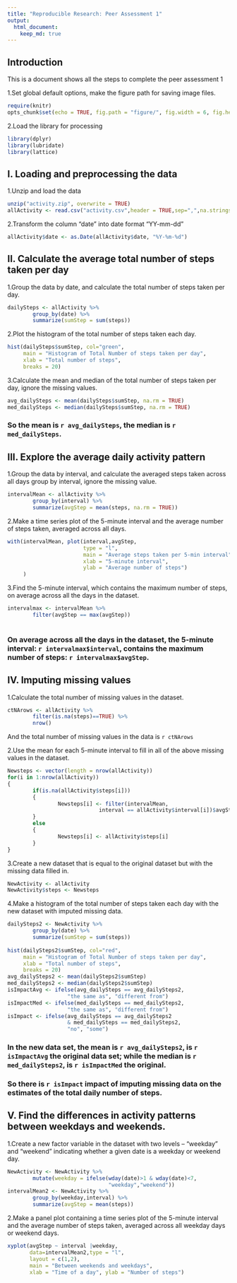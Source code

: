 ```yaml
---
title: "Reproducible Research: Peer Assessment 1"
output: 
  html_document: 
    keep_md: true
---
```

## Introduction
This is a document shows all the steps to complete the peer assessment 1
  
1.Set global default options, make the figure path for saving image files.
```r
require(knitr)
opts_chunk$set(echo = TRUE, fig.path = "figure/", fig.width = 6, fig.height = 6)
```
  
2.Load the library for processing
```r
library(dplyr)
library(lubridate)
library(lattice)
```
  
  
## I. Loading and preprocessing the data
1.Unzip and load the data
```r
unzip("activity.zip", overwrite = TRUE)
allActivity <- read.csv("activity.csv",header = TRUE,sep=",",na.strings = "NA", stringsAsFactors = FALSE)
```
  
2.Transform the column "date" into date format "YY-mm-dd"
```r
allActivity$date <- as.Date(allActivity$date, "%Y-%m-%d")
```
  
  
## II. Calculate the average total number of steps taken per day
1.Group the data by date, and calculate the total number of steps taken per day. 
```r
dailySteps <- allActivity %>%
        group_by(date) %>%
        summarize(sumStep = sum(steps))
```
  
2.Plot the histogram of the total number of steps taken each day.
```r
hist(dailySteps$sumStep, col="green", 
     main = "Histogram of Total Number of steps taken per day",
     xlab = "Total number of steps",
     breaks = 20)
```
  
3.Calculate the mean and median of the total number of steps taken per day, ignore the missing values.
```r
avg_dailySteps <- mean(dailySteps$sumStep, na.rm = TRUE)
med_dailySteps <- median(dailySteps$sumStep, na.rm = TRUE)
```
### So the mean is `r avg_dailySteps`, the median is `r med_dailySteps`.
  
  
## III. Explore the average daily activity pattern
1.Group the data by interval, and calculate the averaged steps taken across all days group by interval, ignore the missing value.
```r
intervalMean <- allActivity %>%
        group_by(interval) %>%
        summarize(avgStep = mean(steps, na.rm = TRUE))
```
  
2.Make a time series plot of the 5-minute interval and the average number of steps taken, averaged across all days.
```r
with(intervalMean, plot(interval,avgStep,
                        type = "l",
                        main = "Average steps taken per 5-min interval",
                        xlab = "5-minute interval",
                        ylab = "Average number of steps")
     )
```
  
3.Find the 5-minute interval, which contains the maximum number of steps, on average across all the days in the dataset.
```r
intervalmax <- intervalMean %>%
        filter(avgStep == max(avgStep))
  
```
### On average across all the days in the dataset, the 5-minute interval: `r intervalmax$interval`, contains the maximum number of steps: `r intervalmax$avgStep`.
  

## IV. Imputing missing values
1.Calculate the total number of missing values in the dataset.
```r
ctNArows <- allActivity %>%
        filter(is.na(steps)==TRUE) %>%
        nrow()
```
And the total number of missing values in the data is `r ctNArows`
  
2.Use the mean for each 5-minute interval to fill in all of the above missing values in the dataset.
```r
Newsteps <- vector(length = nrow(allActivity))
for(i in 1:nrow(allActivity))
{
        if(is.na(allActivity$steps[i]))
        {
                Newsteps[i] <- filter(intervalMean, 
                             interval == allActivity$interval[i])$avgStep
        }
        else
        {
                Newsteps[i] <- allActivity$steps[i]
        }
}
```
  
3.Create a new dataset that is equal to the original dataset but with the missing data filled in.
```r
NewActivity <- allActivity
NewActivity$steps <- Newsteps
```
  
4.Make a histogram of the total number of steps taken each day with the new dataset with imputed missing data.
```r
dailySteps2 <- NewActivity %>%
        group_by(date) %>%
        summarize(sumStep = sum(steps))            
  
hist(dailySteps2$sumStep, col="red", 
     main = "Histogram of Total Number of steps taken per day",
     xlab = "Total number of steps",
     breaks = 20)
avg_dailySteps2 <- mean(dailySteps2$sumStep)
med_dailySteps2 <- median(dailySteps2$sumStep)
isImpactAvg <- ifelse(avg_dailySteps == avg_dailySteps2,
                   "the same as", "different from")
isImpactMed <- ifelse(med_dailySteps == med_dailySteps2,
                   "the same as", "different from")
isImpact <- ifelse(avg_dailySteps == avg_dailySteps2
                   & med_dailySteps == med_dailySteps2,
                   "no", "some")
```
### In the new data set, the mean is `r avg_dailySteps2`, is `r isImpactAvg` the original data set; while the median is `r med_dailySteps2`, is `r isImpactMed` the original.  
### So there is `r isImpact` impact of imputing missing data on the estimates of the total daily number of steps.
  
## V. Find the differences in activity patterns between weekdays and weekends.
1.Create a new factor variable in the dataset with two levels -- "weekday" and "weekend" indicating whether a given date is a weekday or weekend day.
```r
NewActivity <- NewActivity %>% 
        mutate(weekday = ifelse(wday(date)>1 & wday(date)<7,
                                "weekday","weekend"))
intervalMean2 <- NewActivity %>%
        group_by(weekday,interval) %>%
        summarize(avgStep = mean(steps)) 
```
  
2.Make a panel plot containing a time series plot of the 5-minute interval and the average number of steps taken, averaged across all weekday days or weekend days.
```r
xyplot(avgStep ~ interval |weekday, 
       data=intervalMean2,type = "l", 
       layout = c(1,2), 
       main = "Between weekends and weekdays", 
       xlab = "Time of a day", ylab = "Number of steps")
```
  
